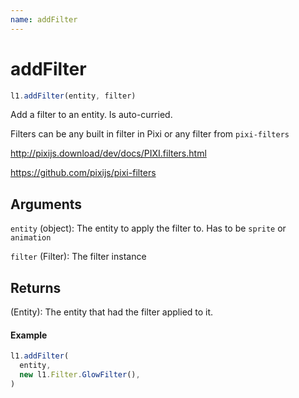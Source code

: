 ```yaml
---
name: addFilter
---
```


# addFilter

```js
l1.addFilter(entity, filter)
```

Add a filter to an entity. Is auto-curried.

Filters can be any built in filter in Pixi or any filter from `pixi-filters`

http://pixijs.download/dev/docs/PIXI.filters.html

https://github.com/pixijs/pixi-filters

## Arguments

`entity` (object): The entity to apply the filter to. Has to be `sprite` or `animation`

`filter` (Filter): The filter instance

## Returns

(Entity): The entity that had the filter applied to it.

#### Example

```js
l1.addFilter(
  entity, 
  new l1.Filter.GlowFilter(),
)
```
